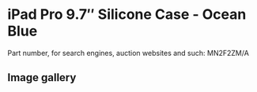 
# iPad Pro 9.7″ Silicone Case - Ocean Blue

Part number, for search engines, auction websites and such: MN2F2ZM/A

## Image gallery

<div style={{ width: "768px" }}>
  <GalleryComponent
    images={[
      {
        original: "/everysource/MN2F2.png",
        thumbnail: "/everypreview/MN2F2.png",
      },
      {
        original: "/everysource/MN2F2_AV1_GOLD.png",
        thumbnail: "/everypreview/MN2F2_AV1_GOLD.png",
      },
      {
        original: "/everysource/MN2F2_AV1_ROSEGOLD.png",
        thumbnail: "/everypreview/MN2F2_AV1_ROSEGOLD.png",
      },
      {
        original: "/everysource/MN2F2_AV1_SILVER.png",
        thumbnail: "/everypreview/MN2F2_AV1_SILVER.png",
      },
      {
        original: "/everysource/MN2F2_AV1_SPACE_GRAY.png",
        thumbnail: "/everypreview/MN2F2_AV1_SPACE_GRAY.png",
      },
      {
        original: "/everysource/MN2F2_AV2.png",
        thumbnail: "/everypreview/MN2F2_AV2.png",
      },
      {
        original: "/everysource/MN2F2_AV3.png",
        thumbnail: "/everypreview/MN2F2_AV3.png",
      },
      {
        original: "/everysource/MN2F2_AV4.png",
        thumbnail: "/everypreview/MN2F2_AV4.png",
      }
    ]}
  />
</div>